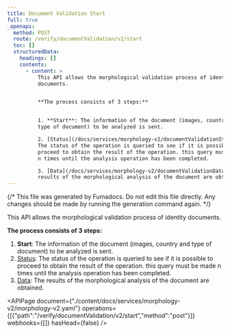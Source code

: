 ```yaml
---
title: Document Validation Start
full: true
_openapi:
  method: POST
  route: /verify/documentValidation/v2/start
  toc: []
  structuredData:
    headings: []
    contents:
      - content: >
          This API allows the morphological validation process of identity
          documents.


          **The process consists of 3 steps:**


          1. **Start**: The information of the document (images, country and
          type of document) to be analyzed is sent.

          2. [Status](/docs/services/morphology-v2/documentValidationStatusV2):
          The status of the operation is queried to see if it is possible to
          proceed to obtain the result of the operation. this query must be made
          n times until the analysis operation has been completed.

          3. [Data](/docs/services/morphology-v2/documentValidationDataV2): The
          results of the morphological analysis of the document are obtained.
---
```


{/* This file was generated by Fumadocs. Do not edit this file directly. Any changes should be made by running the generation command again. */}

This API allows the morphological validation process of identity documents.

**The process consists of 3 steps:**

1. **Start**: The information of the document (images, country and type of document) to be analyzed is sent.
2. [Status](/docs/services/morphology-v2/documentValidationStatusV2): The status of the operation is queried to see if it is possible to proceed to obtain the result of the operation. this query must be made n times until the analysis operation has been completed.
3. [Data](/docs/services/morphology-v2/documentValidationDataV2): The results of the morphological analysis of the document are obtained.


<APIPage document={"./content/docs/services/morphology-v2/morphology-v2.yaml"} operations={[{"path":"/verify/documentValidation/v2/start","method":"post"}]} webhooks={[]} hasHead={false} />